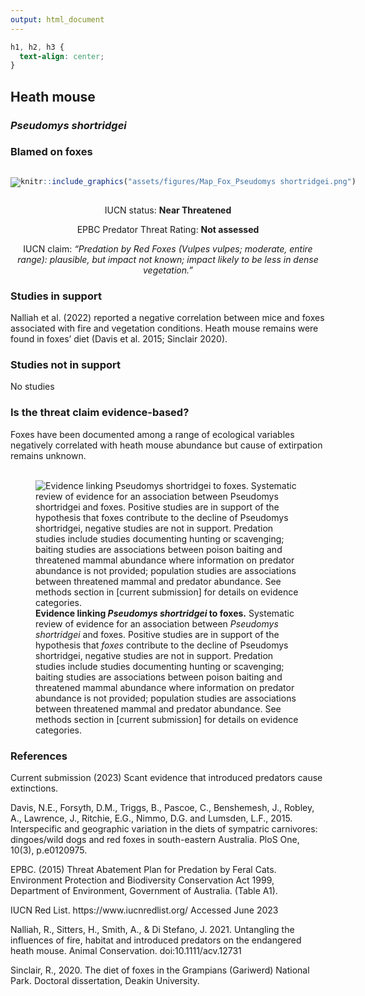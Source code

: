 ```yaml
---
output: html_document
---
```

```css
h1, h2, h3 {
  text-align: center;
}
```

## **Heath mouse**
### *Pseudomys shortridgei*
### Blamed on foxes

:::: {style="display: flex;"}

[![](assets/photos/Pseudomys shortridgei.png)](https://www.inaturalist.org/photos/50688806?size=original)

::: {}

:::

::: {}
  ```r
  knitr::include_graphics("assets/figures/Map_Fox_Pseudomys shortridgei.png")
  ```
:::

::::
<center>
IUCN status: **Near Threatened**

EPBC Predator Threat Rating: **Not assessed**

IUCN claim: *"Predation by Red Foxes (Vulpes vulpes; moderate, entire range): plausible, but impact not known; impact likely to be less in dense vegetation."*

</center>

### Studies in support

Nalliah et al. (2022) reported a negative correlation between mice and foxes associated with fire and vegetation conditions. Heath mouse remains were found in foxes’ diet (Davis et al. 2015; Sinclair 2020).

### Studies not in support

No studies

### Is the threat claim evidence-based?

Foxes have been documented among a range of ecological variables negatively correlated with heath mouse abundance but cause of extirpation remains unknown.
<br>
<br>

![**Evidence linking *Pseudomys shortridgei* to foxes.** Systematic review of evidence for an association between *Pseudomys shortridgei* and foxes. Positive studies are in support of the hypothesis that *foxes* contribute to the decline of Pseudomys shortridgei, negative studies are not in support. Predation studies include studies documenting hunting or scavenging; baiting studies are associations between poison baiting and threatened mammal abundance where information on predator abundance is not provided; population studies are associations between threatened mammal and predator abundance. See methods section in [current submission] for details on evidence categories.](assets/figures/Main_Evidence_Fox_Pseudomys shortridgei.png)

### References

Current submission (2023) Scant evidence that introduced predators cause extinctions.

Davis, N.E., Forsyth, D.M., Triggs, B., Pascoe, C., Benshemesh, J., Robley, A., Lawrence, J., Ritchie, E.G., Nimmo, D.G. and Lumsden, L.F., 2015. Interspecific and geographic variation in the diets of sympatric carnivores: dingoes/wild dogs and red foxes in south-eastern Australia. PloS One, 10(3), p.e0120975.

EPBC. (2015) Threat Abatement Plan for Predation by Feral Cats. Environment Protection and Biodiversity Conservation Act 1999, Department of Environment, Government of Australia. (Table A1).

IUCN Red List. https://www.iucnredlist.org/ Accessed June 2023

Nalliah, R., Sitters, H., Smith, A., & Di Stefano, J. 2021. Untangling the influences of fire, habitat and introduced predators on the endangered heath mouse. Animal Conservation. doi:10.1111/acv.12731 

Sinclair, R., 2020. The diet of foxes in the Grampians (Gariwerd) National Park. Doctoral dissertation, Deakin University.

